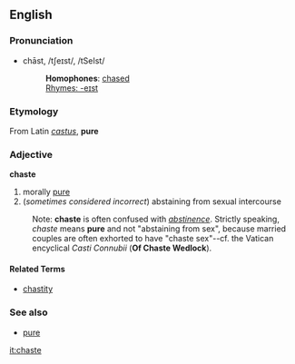 ==English==
===Pronunciation===
*chāst, /tʃeɪst/, /tSeIst/
*:'''Homophones''': [[chased]]
*:[[Rhymes:English:-eɪst|Rhymes: -eɪst]]

===Etymology===
From Latin ''[[castus]]'', '''pure'''

===Adjective===
'''chaste'''

# morally [[pure]]
# (''sometimes considered incorrect'') abstaining from sexual intercourse

:Note: '''chaste''' is often confused with ''[[abstinence]]''.  Strictly speaking, ''chaste'' means '''pure''' and not "abstaining from sex", because married couples are often exhorted to have "chaste sex"--cf. the Vatican encyclical ''Casti Connubii'' ('''Of Chaste Wedlock''').

====Related Terms====
*[[chastity]]

===See also===
*[[pure]]

[[it:chaste]]